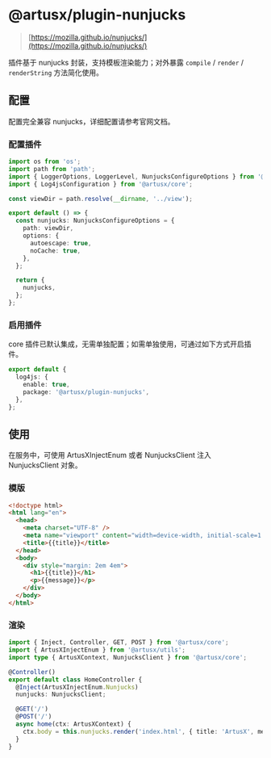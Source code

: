 # @artusx/plugin-nunjucks

> [https://mozilla.github.io/nunjucks/](https://mozilla.github.io/nunjucks/)

插件基于 nunjucks 封装，支持模板渲染能力；对外暴露 `compile` / `render` / `renderString` 方法简化使用。

## 配置

配置完全兼容 nunjucks，详细配置请参考官网文档。

### 配置插件

```ts filename="config.default.ts"
import os from 'os';
import path from 'path';
import { LoggerOptions, LoggerLevel, NunjucksConfigureOptions } from '@artus/core';
import { Log4jsConfiguration } from '@artusx/core';

const viewDir = path.resolve(__dirname, '../view');

export default () => {
  const nunjucks: NunjucksConfigureOptions = {
    path: viewDir,
    options: {
      autoescape: true,
      noCache: true,
    },
  };

  return {
    nunjucks,
  };
};
```

### 启用插件

core 插件已默认集成，无需单独配置；如需单独使用，可通过如下方式开启插件。

```ts filename="plugin.ts"
export default {
  log4js: {
    enable: true,
    package: '@artusx/plugin-nunjucks',
  },
};
```

## 使用

在服务中，可使用 ArtusXInjectEnum 或者 NunjucksClient 注入 NunjucksClient 对象。

### 模版

```html filename="view/index.html"
<!doctype html>
<html lang="en">
  <head>
    <meta charset="UTF-8" />
    <meta name="viewport" content="width=device-width, initial-scale=1.0" />
    <title>{{title}}</title>
  </head>
  <body>
    <div style="margin: 2em 4em">
      <h1>{{title}}</h1>
      <p>{{message}}</p>
    </div>
  </body>
</html>
```

### 渲染

```ts filename="controller/home.ts"
import { Inject, Controller, GET, POST } from '@artusx/core';
import { ArtusXInjectEnum } from '@artusx/utils';
import type { ArtusXContext, NunjucksClient } from '@artusx/core';

@Controller()
export default class HomeController {
  @Inject(ArtusXInjectEnum.Nunjucks)
  nunjucks: NunjucksClient;

  @GET('/')
  @POST('/')
  async home(ctx: ArtusXContext) {
    ctx.body = this.nunjucks.render('index.html', { title: 'ArtusX', message: 'Hello ArtusX!' });
  }
}
```
